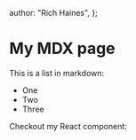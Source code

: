   author: "Rich Haines",
};

# My MDX page

This is a list in markdown:

- One
- Two
- Three

Checkout my React component:
